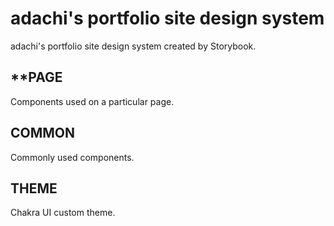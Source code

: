 
<Meta title="README" />

# adachi's portfolio site design system

adachi's portfolio site design system created by Storybook.

## \*\*PAGE

Components used on a particular page.

## COMMON

Commonly used components.

## THEME

Chakra UI custom theme.
